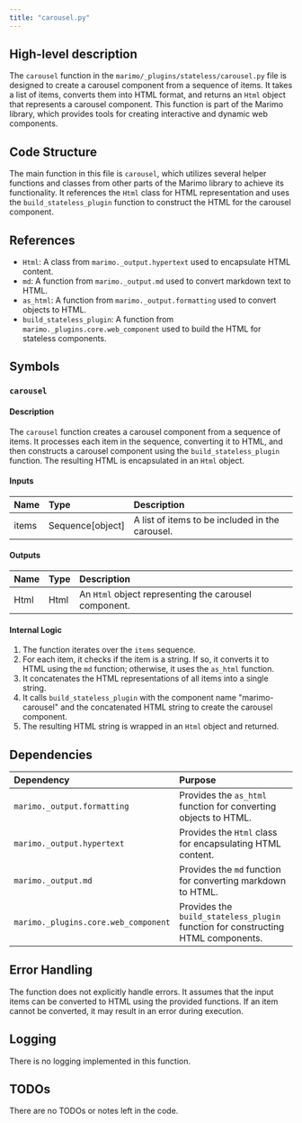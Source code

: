 ```yaml
---
title: "carousel.py"
---
```


## High-level description

The `carousel` function in the `marimo/_plugins/stateless/carousel.py` file is designed to create a carousel component from a sequence of items. It takes a list of items, converts them into HTML format, and returns an `Html` object that represents a carousel component. This function is part of the Marimo library, which provides tools for creating interactive and dynamic web components.

## Code Structure

The main function in this file is `carousel`, which utilizes several helper functions and classes from other parts of the Marimo library to achieve its functionality. It references the `Html` class for HTML representation and uses the `build_stateless_plugin` function to construct the HTML for the carousel component.

## References

- `Html`: A class from `marimo._output.hypertext` used to encapsulate HTML content.
- `md`: A function from `marimo._output.md` used to convert markdown text to HTML.
- `as_html`: A function from `marimo._output.formatting` used to convert objects to HTML.
- `build_stateless_plugin`: A function from `marimo._plugins.core.web_component` used to build the HTML for stateless components.

## Symbols

### `carousel`
#### Description
The `carousel` function creates a carousel component from a sequence of items. It processes each item in the sequence, converting it to HTML, and then constructs a carousel component using the `build_stateless_plugin` function. The resulting HTML is encapsulated in an `Html` object.

#### Inputs
| Name  | Type         | Description          |
|:------|:-------------|:---------------------|
| items | Sequence[object] | A list of items to be included in the carousel. |

#### Outputs
| Name | Type | Description |
|:-----|:-----|:------------|
| Html | Html | An `Html` object representing the carousel component. |

#### Internal Logic
1. The function iterates over the `items` sequence.
2. For each item, it checks if the item is a string. If so, it converts it to HTML using the `md` function; otherwise, it uses the `as_html` function.
3. It concatenates the HTML representations of all items into a single string.
4. It calls `build_stateless_plugin` with the component name "marimo-carousel" and the concatenated HTML string to create the carousel component.
5. The resulting HTML string is wrapped in an `Html` object and returned.

## Dependencies

| Dependency | Purpose |
|:-----------|:--------|
| `marimo._output.formatting` | Provides the `as_html` function for converting objects to HTML. |
| `marimo._output.hypertext` | Provides the `Html` class for encapsulating HTML content. |
| `marimo._output.md` | Provides the `md` function for converting markdown to HTML. |
| `marimo._plugins.core.web_component` | Provides the `build_stateless_plugin` function for constructing HTML components. |

## Error Handling

The function does not explicitly handle errors. It assumes that the input items can be converted to HTML using the provided functions. If an item cannot be converted, it may result in an error during execution.

## Logging

There is no logging implemented in this function.

## TODOs

There are no TODOs or notes left in the code.